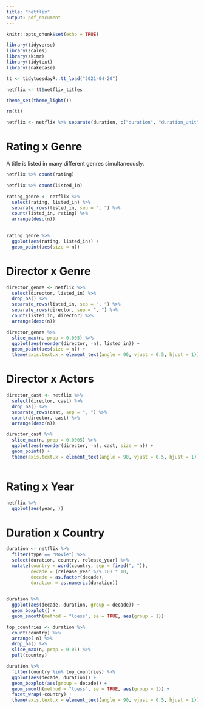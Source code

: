 ```yaml
---
title: "netflix"
output: pdf_document
---
```


```r
knitr::opts_chunk$set(echo = TRUE)
```

```r
library(tidyverse)
library(scales)
library(skimr)
library(tidytext)
library(snakecase)

tt <- tidytuesdayR::tt_load("2021-04-20")

netflix <- tt$netflix_titles

theme_set(theme_light())

rm(tt)

```


```r

netflix <- netflix %>% separate(duration, c("duration", "duration_unit"))


```

# Rating x Genre

A title is listed in many different genres simultaneously. 


```r

netflix %>% count(rating)

netflix %>% count(listed_in)

rating_genre <- netflix %>% 
  select(rating, listed_in) %>% 
  separate_rows(listed_in, sep = ", ") %>% 
  count(listed_in, rating) %>% 
  arrange(desc(n))
  

rating_genre %>% 
  ggplot(aes(rating, listed_in)) +
  geom_point(aes(size = n))


```

# Director x Genre



```r

director_genre <- netflix %>% 
  select(director, listed_in) %>% 
  drop_na() %>% 
  separate_rows(listed_in, sep = ", ") %>% 
  separate_rows(director, sep = ", ") %>% 
  count(listed_in, director) %>% 
  arrange(desc(n))

director_genre %>% 
  slice_max(n, prop = 0.005) %>% 
  ggplot(aes(reorder(director, -n), listed_in)) +
  geom_point(aes(size = n)) +
  theme(axis.text.x = element_text(angle = 90, vjust = 0.5, hjust = 1))


```

# Director x Actors

```r

director_cast <- netflix %>% 
  select(director, cast) %>% 
  drop_na() %>% 
  separate_rows(cast, sep = ", ") %>% 
  count(director, cast) %>% 
  arrange(desc(n))

director_cast %>% 
  slice_max(n, prop = 0.0005) %>% 
  ggplot(aes(reorder(director, -n), cast, size = n)) +
  geom_point() +
  theme(axis.text.x = element_text(angle = 90, vjust = 0.5, hjust = 1))



```


# Rating x Year

```r

netflix %>% 
  ggplot(aes(year, ))


```


# Duration x Country

```r

duration <- netflix %>% 
  filter(type == "Movie") %>% 
  select(duration, country, release_year) %>% 
  mutate(country = word(country, sep = fixed(", ")),
         decade = (release_year %/% 10) * 10,
         decade = as.factor(decade),
         duration = as.numeric(duration))
         

duration %>% 
  ggplot(aes(decade, duration, group = decade)) +
  geom_boxplot() +
  geom_smooth(method = "loess", se = TRUE, aes(group = 1)) 

top_countries <- duration %>% 
  count(country) %>% 
  arrange(-n) %>% 
  drop_na() %>% 
  slice_max(n, prop = 0.05) %>% 
  pull(country)

duration %>% 
  filter(country %in% top_countries) %>% 
  ggplot(aes(decade, duration)) +
  geom_boxplot(aes(group = decade)) +
  geom_smooth(method = "loess", se = TRUE, aes(group = 1)) +
  facet_wrap(~country) +
  theme(axis.text.x = element_text(angle = 90, vjust = 0.5, hjust = 1))


```

